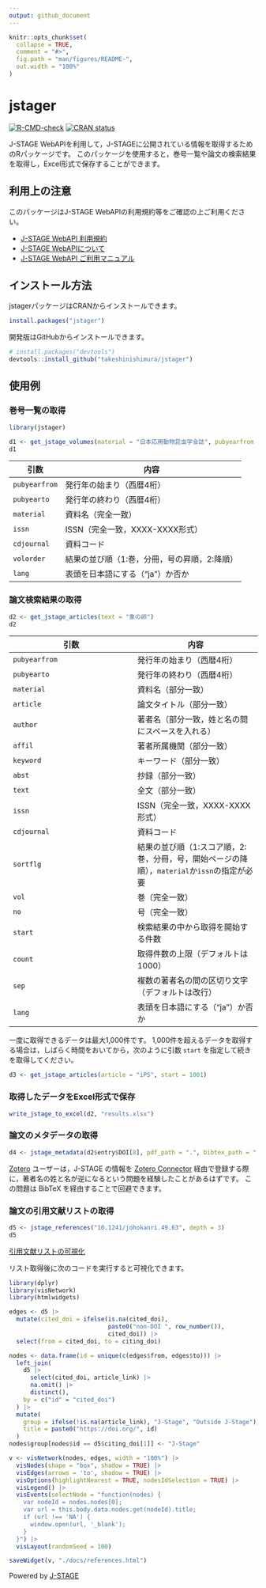 ```yaml
---
output: github_document
---
```


<!-- README.md is generated from README.Rmd. Please edit that file -->

```r
knitr::opts_chunk$set(
  collapse = TRUE,
  comment = "#>",
  fig.path = "man/figures/README-",
  out.width = "100%"
)
```

# jstager

<!-- badges: start -->
[![R-CMD-check](https://github.com/takeshinishimura/jstager/actions/workflows/R-CMD-check.yaml/badge.svg)](https://github.com/takeshinishimura/jstager/actions/workflows/R-CMD-check.yaml)
[![CRAN status](https://www.r-pkg.org/badges/version/jstager)](https://CRAN.R-project.org/package=jstager)
<!-- badges: end -->

J-STAGE WebAPIを利用して，J-STAGEに公開されている情報を取得するためのRパッケージです。
このパッケージを使用すると，巻号一覧や論文の検索結果を取得し，Excel形式で保存することができます。


## 利用上の注意

このパッケージはJ-STAGE WebAPIの利用規約等をご確認の上ご利用ください。

- [J-STAGE WebAPI 利用規約](https://www.jstage.jst.go.jp/static/pages/WebAPI/-char/ja){target="_blank"}
- [J-STAGE WebAPIについて](https://www.jstage.jst.go.jp/static/pages/JstageServices/TAB3/-char/ja){target="_blank"}
- [J-STAGE WebAPI ご利用マニュアル](https://www.jstage.jst.go.jp/static/files/ja/manual_api.pdf){target="_blank"}


## インストール方法

jstagerパッケージはCRANからインストールできます。

``` r
install.packages("jstager")
```

開発版はGitHubからインストールできます。

``` r
# install.packages("devtools")
devtools::install_github("takeshinishimura/jstager")
```


## 使用例

### 巻号一覧の取得

```r
library(jstager)

d1 <- get_jstage_volumes(material = "日本応用動物昆虫学会誌", pubyearfrom = 2020)
d1
```

| 引数 | 内容 |
| --- | --- |
| `pubyearfrom` | 発行年の始まり（西暦4桁） |
| `pubyearto`   | 発行年の終わり（西暦4桁） |
| `material`    | 資料名（完全一致） |
| `issn`        | ISSN（完全一致，XXXX-XXXX形式） |
| `cdjournal`   | 資料コード |
| `volorder`    | 結果の並び順（1:巻，分冊，号の昇順，2:降順） |
| `lang`        | 表頭を日本語にする（"ja"）か否か |

### 論文検索結果の取得

```r
d2 <- get_jstage_articles(text = "象の卵")
d2
```

| 引数 | 内容 |
| --- | --- |
| `pubyearfrom` | 発行年の始まり（西暦4桁） |
| `pubyearto`   | 発行年の終わり（西暦4桁） |
| `material`    | 資料名（部分一致） |
| `article`     | 論文タイトル（部分一致） |
| `author`      | 著者名（部分一致，姓と名の間にスペースを入れる） |
| `affil`       | 著者所属機関（部分一致） |
| `keyword`     | キーワード（部分一致） |
| `abst`        | 抄録（部分一致） |
| `text`        | 全文（部分一致） |
| `issn`        | ISSN（完全一致，XXXX-XXXX形式） |
| `cdjournal`   | 資料コード |
| `sortflg`     | 結果の並び順（1:スコア順，2:巻，分冊，号，開始ページの降順），`material`か`issn`の指定が必要 |
| `vol`         | 巻（完全一致） |
| `no`          | 号（完全一致） |
| `start`       | 検索結果の中から取得を開始する件数 |
| `count`       | 取得件数の上限（デフォルトは1000） |
| `sep`         | 複数の著者名の間の区切り文字（デフォルトは改行） |
| `lang`        | 表頭を日本語にする（"ja"）か否か |

一度に取得できるデータは最大1,000件です。
1,000件を超えるデータを取得する場合は，しばらく時間をおいてから，次のように引数 `start` を指定して続きを取得してください。

```r
d3 <- get_jstage_articles(article = "iPS", start = 1001)
```

### 取得したデータをExcel形式で保存

```r
write_jstage_to_excel(d2, "results.xlsx")
```

### 論文のメタデータの取得

```r
d4 <- jstage_metadata(d2$entry$DOI[8], pdf_path = ".", bibtex_path = ".")
```

[Zotero](https://www.zotero.org/){target="_blank"} ユーザーは，J-STAGE の情報を [Zotero Connector](https://www.zotero.org/download/connectors){target="_blank"} 経由で登録する際に，著者名の姓と名が逆になるという問題を経験したことがあるはずです。
この問題は BibTeX を経由することで回避できます。

### 論文の引用文献リストの取得

```r
d5 <- jstage_references("10.1241/johokanri.49.63", depth = 3)
d5
```

[引用文献リストの可視化](https://takeshinishimura.github.io/jstager/references.html){target="_blank"}

リスト取得後に次のコードを実行すると可視化できます。

```r
library(dplyr)
library(visNetwork)
library(htmlwidgets)

edges <- d5 |>
  mutate(cited_doi = ifelse(is.na(cited_doi), 
                            paste0("non-DOI ", row_number()), 
                            cited_doi)) |>
  select(from = cited_doi, to = citing_doi)

nodes <- data.frame(id = unique(c(edges$from, edges$to))) |>
  left_join(
    d5 |>
      select(cited_doi, article_link) |>
      na.omit() |>
      distinct(),
    by = c("id" = "cited_doi")
  ) |>
  mutate(
    group = ifelse(!is.na(article_link), "J-Stage", "Outside J-Stage"),
    title = paste0("https://doi.org/", id)
  )
nodes$group[nodes$id == d5$citing_doi[1]] <- "J-Stage"

v <- visNetwork(nodes, edges, width = "100%") |>
  visNodes(shape = "box", shadow = TRUE) |>
  visEdges(arrows = 'to', shadow = TRUE) |>
  visOptions(highlightNearest = TRUE, nodesIdSelection = TRUE) |>
  visLegend() |>
  visEvents(selectNode = "function(nodes) {
    var nodeId = nodes.nodes[0];
    var url = this.body.data.nodes.get(nodeId).title;
    if (url !== 'NA') {
      window.open(url, '_blank');
    }
  }") |>
  visLayout(randomSeed = 100)
```
```r
saveWidget(v, "./docs/references.html")
```

Powered by [J-STAGE](https://www.jstage.jst.go.jp/browse/-char/ja){target="_blank"}
